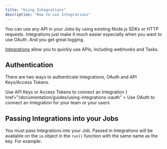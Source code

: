 ```yaml
---
title: "Using Integrations"
description: "How to use Integrations"
---
```


<Note>
  You can use any API in your Jobs by using existing Node.js SDKs or HTTP
  requests. Integrations just make it much easier especially when you want to
  use OAuth. And you get great logging.
</Note>

[Integrations](/documentation/concepts/integrations) allow you to quickly use APIs, including webhooks and Tasks.

## Authentication

There are two ways to authenticate Integrations, OAuth and API Keys/Access Tokens.

<CardGroup cols={2}>
  <Card
    title="API Keys/Access Tokens"
    icon="key"
    href="/documentation/guides/using-integrations-apikeys"
  >
    Use API Keys or Access Tokens to connect an Integration
  </Card>
  <Card
    title="OAuth"
    icon={
      <svg viewBox="0 0 100 100" fill="none" xmlns="http://www.w3.org/2000/svg">
        <path
          d="M50.5013 0C49.1646 0 47.7861 0.0417711 46.3659 0.125313C43.609 0.292398 40.685 0.75188 37.594 1.50376C34.67 2.25564 32.1637 3.09106 30.0752 4.01002C26.9006 5.43024 23.6842 7.26817 20.4261 9.52381C16.7502 12.1136 13.4921 15.2464 10.6516 18.9223C7.81119 22.5982 5.51378 26.6082 3.7594 30.9524L3.13283 32.4561C2.38095 34.2941 1.8797 35.6725 1.62907 36.5915C0.543024 40.3509 0 44.4444 0 48.8722C0 52.9657 0.37594 56.8505 1.12782 60.5263C2.96575 68.8805 6.39098 76.0234 11.4035 81.9549C15.7477 87.1345 21.5539 91.6458 28.8221 95.4887C32.8321 97.5773 37.406 98.9766 42.5439 99.6867C47.6817 100.397 52.8822 100.355 58.1454 99.5614C63.4085 98.7677 68.2122 97.2849 72.5564 95.1128C80.0752 91.2698 86.4244 85.4636 91.604 77.6942C94.1938 73.8513 96.1988 69.6742 97.619 65.1629C99.2063 60.1504 100 54.9708 100 49.6241C100 44.8621 99.1228 39.8914 97.3684 34.7118C95.9482 30.3676 94.0267 26.3158 91.604 22.5564C87.3434 15.7895 81.9967 10.4845 75.5639 6.6416C68.2122 2.21387 59.858 0 50.5013 0ZM46.2406 23.8095H53.0075C54.3442 23.8095 55.5556 24.2063 56.6416 25C57.7277 25.7936 58.4795 26.817 58.8972 28.0702L72.1805 68.1704C72.7652 69.8413 72.6608 71.4494 71.8672 72.995C71.0735 74.5405 69.883 75.5639 68.2957 76.0652C67.6274 76.2322 66.9591 76.3158 66.2907 76.3158C64.9541 76.3158 63.7427 75.9398 62.6566 75.188C61.5706 74.4361 60.8187 73.3918 60.401 72.0551L57.5188 62.9073H42.4812L39.599 72.0551C39.1813 73.3083 38.4294 74.3317 37.3434 75.1253C36.2573 75.919 35.0459 76.3158 33.7093 76.3158C33.0409 76.3158 32.4144 76.2322 31.8296 76.0652C30.1587 75.5639 28.9265 74.5614 28.1328 73.0576C27.3392 71.5539 27.193 69.9666 27.6942 68.2957L40.3509 28.1955C40.7686 26.8588 41.5205 25.7936 42.6065 25C43.6926 24.2063 44.9039 23.8095 46.2406 23.8095Z"
          fill="#818cf8"
        />
      </svg>
    }
    href="/documentation/guides/using-integrations-oauth"
  >
    Use OAuth to connect an Integration for your team or your users
  </Card>
</CardGroup>

## Passing Integrations into your Jobs

You must pass Integrations into your Job. Passed in Integrations will be available on the `io` object in the `run()` function with the same name as the key. For example:

<Snippet file="how-to-pass-integrations.mdx" />
